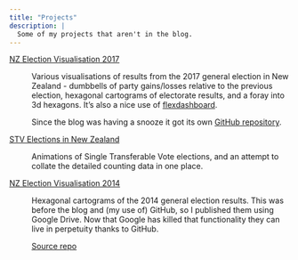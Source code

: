 ```yaml
---
title: "Projects"
description: |
  Some of my projects that aren't in the blog.
---
```


[NZ Election Visualisation 2017](https://david.frigge.nz/election2017)

:   Various visualisations of results from the 2017 general election in
New Zealand - dumbbells of party gains/losses relative to the previous election,
hexagonal cartograms of electorate results, and a foray into 3d hexagons.
It's also a nice use of [flexdashboard](https://rmarkdown.rstudio.com/flexdashboard/).

    Since the blog was having a snooze it got its own
[GitHub repository](https://github.com/dakvid/election2017).

[STV Elections in New Zealand](https://david.frigge.nz/stvnz)

:   Animations of Single Transferable Vote elections, and an attempt to collate
the detailed counting data in one place.


[NZ Election Visualisation 2014](https://david.frigge.nz/nzhex2014)

:   Hexagonal cartograms of the 2014 general election results. This was before
the blog and (my use of) GitHub, so I published them using Google Drive. Now
that Google has killed that functionality they can live in perpetuity thanks to
GitHub.

    [Source repo](https://github.com/dakvid/nzhex2014)

